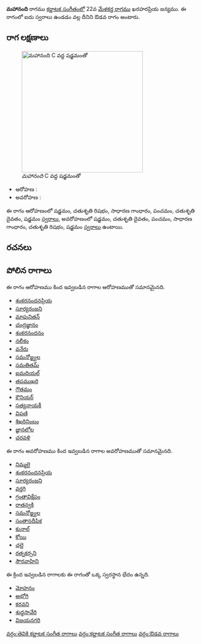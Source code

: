 {{Infobox ragam
	| name          	= మహానంది
	| synonym	    	= 
	| mela          	= 
	| chakra        	= 
	| janaka        	= 
	| type          	= ఔడవ
	| arohanam      	= {{svaraC|S|R2|G2|P|D2|S'}} 
	| avarohanam    	= {{svaraC|S'|D2|P|G2|R2|S}}
	| jeeva         	=
	| chhaya        	=
	| nyasa         	=
	| vishesha      	= 
	| equivalent  		= 
}}
{{కర్ణాటక సంగీత రాగాలు}}
'''మహానంది''' రాగము [[కర్ణాటక సంగీతం]]లో 22వ [[మేళకర్త రాగము]] ఖరహరప్రియ జన్యము.  ఈ రాగంలో ఐదు స్వరాలు ఉండడం వల్ల దీనిని ఔడవ రాగం అంటారు.


==రాగ లక్షణాలు==
[[Image:mahanandi_kb2wiki.png|thumb|right|316px|''మహానంది'' C వద్ద షడ్జమంతో]]

* ఆరోహణ : {{svaraC|S|R2|G2|P|D2|S'}} 
* అవరోహణ : {{svaraC|S'|D2|P|G2|R2|S}}

ఈ రాగం ఆరోహణంలో షడ్జమం, చతుశృతి రిషభం, సాధారణ  గాంధారం, పంచమం, చతుశృతి దైవతం, షడ్జమం [[స్వరాలు]], అవరోహణంలో షడ్జమం, చతుశృతి దైవతం, పంచమం, సాధారణ  గాంధారం, చతుశృతి రిషభం, షడ్జమం [[స్వరాలు]] ఉంటాయి.

==రచనలు==



==పోలిన రాగాలు==
ఈ రాగం ఆరోహణము కింద ఇవ్వబడిన రాగాల ఆరోహణముతో సమానమైనది.
* [[శంకరనందనప్రియ]]
* [[సూర్యరంజని]]
* [[మాపునితన్]]
* [[చంద్రజ్ఞానం]]
* [[శంకరనందనం]]
* [[నలీకం]]
* [[వనేరు]]
* [[సమనోజ్జ్వల]]
* [[సమతితమ్]]
* [[ఐమదియల్]]
* [[తపముఖరి]]
* [[గౌతమం]]
* [[కౌనియర్]]
* [[సత్యనాయకీ]]
* [[విపణి]]
* [[శిఖరినింబం]]
* [[జ్ఞానలోల]]
* [[చరవళి]]

ఈ రాగం అవరోహణము కింద ఇవ్వబడిన రాగాల అవరోహణముతో సమానమైనది.
* [[నిమ్మలై]]
* [[శంకరనందనప్రియ]]
* [[సూర్యరంజని]]
* [[వర్తగి]]
* [[గ్రంతావిక్షేపం]]
* [[రాతన్వకి]]
* [[సమనోజ్జ్వల]]
* [[సంతానదీపిక]]
* [[కునాల్]]
* [[కోయి]]
* [[ చలై]]
* [[రత్నకర్సని]]
* [[సౌరవాహిని]]

ఈ క్రింద ఇవ్వబడిన రాగాలకు ఈ రాగంతో ఒక్క స్వరస్థాన భేదం ఉన్నది.
* [[మోహనం]]
* [[అభోగి]]
* [[కరవని]]
* [[శుధ్ధసావేరి]]
* [[విజయనగరి]]



[[వర్గం:తెవికి కర్ణాటక సంగీత రాగాలు]]
[[వర్గం:కర్ణాటక సంగీత రాగాలు]]
[[వర్గం:ఔడవ రాగాలు]]